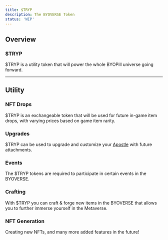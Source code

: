 ```yaml
---
title: $TRYP
description: The BYOVERSE Token
status: 'WIP'
---
```


## Overview
### $TRYP
$TRYP is a utility token that will power the whole BYOPill universe going forward. 

---

## Utility

### NFT Drops
$TRYP is an exchangeable token that will be used for future in-game item drops, with varying prices based on game item rarity.

### Upgrades
$TRYP can be used to upgrade and customize your [Apostle](/docs/apostles) with future attachments.

### Events
The $TRYP tokens are required to participate in certain events in the BYOVERSE.

### Crafting
With $TRYP you can craft & forge new items in the BYOVERSE that allows you to further immerse yourself in the Metaverse.

### NFT Generation
Creating new NFTs, and many more added features in the future!
